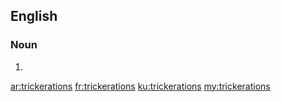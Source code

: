 ==English==

===Noun===
{{head|en}}

# {{plural of|trickeration}}

[[ar:trickerations]]
[[fr:trickerations]]
[[ku:trickerations]]
[[my:trickerations]]